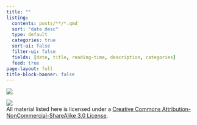 ```yaml
---
title: ""
listing:
  contents: posts/**/*.qmd
  sort: "date desc"
  type: default
  categories: true
  sort-ui: false
  filter-ui: false
  fields: [date, title, reading-time, description, categories]
  feed: true
page-layout: full
title-block-banner: false
---
```

:::{.center}
![](blog-head.png)
:::

:::{.vspace}
:::




[![](https://i.creativecommons.org/l/by-nc-sa/3.0/de/88x31.png)](https://creativecommons.org/licenses/by-nc-sa/3.0/de/deed.en)  
All material listed here is licensed under a [Creative Commons Attribution-NonCommercial-ShareAlike 3.0 License](https://creativecommons.org/licenses/by-nc-sa/3.0/de/deed.en).







